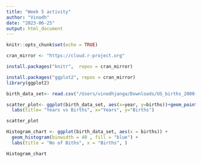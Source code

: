 ```yaml
---
title: "Week 5 activity"
author: "Vinodh"
date: "2023-06-25"
output: html_document
---
```


```r
knitr::opts_chunk$set(echo = TRUE)
```

```r
cran_mirror <- "https://cloud.r-project.org" 

install.packages("knitr",  repos = cran_mirror)

install.packages("ggplot2", repos = cran_mirror)
library(ggplot2)

birth_data_set<- read.csv("/Users/vinodhjanga/Downloads/US_births_2000-2014_SSA.csv")

scatter_plot<- ggplot(birth_data_set, aes(x=year, y=births))+geom_point()+
  labs(title= "Years vs Births", x="Years", y="Births")

scatter_plot

Histogram_chart <- ggplot(birth_data_set, aes(x = births)) +
  geom_histogram(binwidth = 40 , fill = "blue") +
  labs(title = "No of Biths", x = "Births", )

Histogram_chart

```


